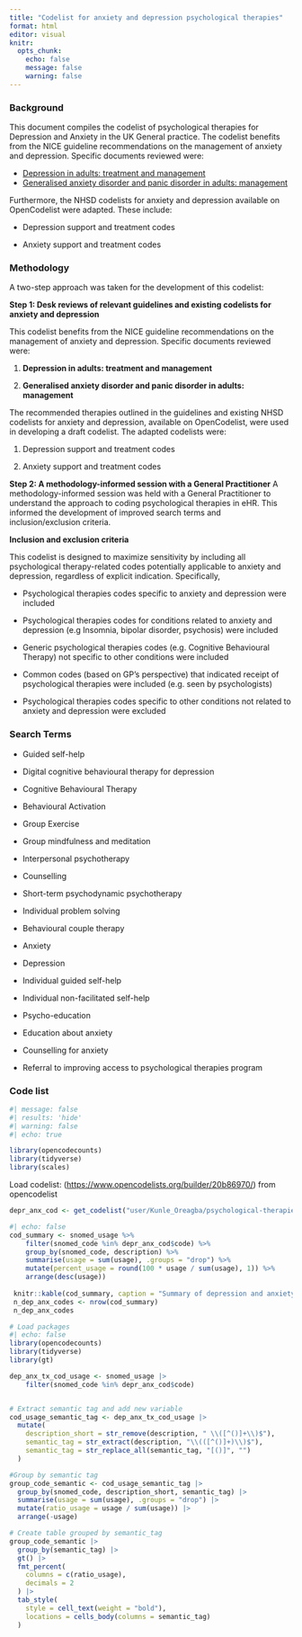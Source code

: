 ```yaml
---
title: "Codelist for anxiety and depression psychological therapies"
format: html
editor: visual
knitr:
  opts_chunk: 
    echo: false
    message: false
    warning: false
---
```


### Background

This document compiles the codelist of psychological therapies for Depression and Anxiety in the UK General practice. The codelist benefits from the NICE guideline recommendations on the management of anxiety and depression. Specific documents reviewed were:

-   [Depression in adults: treatment and management](https://www.nice.org.uk/guidance/ng222/chapter/Recommendations)
-   [Generalised anxiety disorder and panic disorder in adults: management](https://www.nice.org.uk/guidance/cg113/chapter/Recommendations)

Furthermore, the NHSD codelists for anxiety and depression available on OpenCodelist were adapted. These include:

-   Depression support and treatment codes

-   Anxiety support and treatment codes

### Methodology

A two-step approach was taken for the development of this codelist:

**Step 1: Desk reviews of relevant guidelines and existing codelists for anxiety and depression**

This codelist benefits from the NICE guideline recommendations on the management of anxiety and depression. Specific documents reviewed were:

1.  **Depression in adults: treatment and management**

2.  **Generalised anxiety disorder and panic disorder in adults: management**

The recommended therapies outlined in the guidelines and existing NHSD codelists for anxiety and depression, available on OpenCodelist, were used in developing a draft codelist. The adapted codelists were:

1.  Depression support and treatment codes

2.  Anxiety support and treatment codes

**Step 2: A methodology-informed session with a General Practitioner** A methodology-informed session was held with a General Practitioner to understand the approach to coding psychological therapies in eHR. This informed the development of improved search terms and inclusion/exclusion criteria.

**Inclusion and exclusion criteria**

This codelist is designed to maximize sensitivity by including all psychological therapy-related codes potentially applicable to anxiety and depression, regardless of explicit indication. Specifically,

-   Psychological therapies codes specific to anxiety and depression were included

-   Psychological therapies codes for conditions related to anxiety and depression (e.g Insomnia, bipolar disorder, psychosis) were included

-   Generic psychological therapies codes (e.g. Cognitive Behavioural Therapy) not specific to other conditions were included

-   Common codes (based on GP's perspective) that indicated receipt of psychological therapies were included (e.g. seen by psychologists)

-   Psychological therapies codes specific to other conditions not related to anxiety and depression were excluded 

### Search Terms

-   Guided self-help

-   Digital cognitive behavioural therapy for depression

-   Cognitive Behavioural Therapy

-   Behavioural Activation

-   Group Exercise

-   Group mindfulness and meditation

-   Interpersonal psychotherapy

-   Counselling

-   Short-term psychodynamic psychotherapy

-   Individual problem solving

-   Behavioural couple therapy

-   Anxiety

-   Depression

-   Individual guided self-help

-   Individual non-facilitated self-help

-   Psycho-education

-   Education about anxiety

-   Counselling for anxiety

-   Referral to improving access to psychological therapies program

### Code list

```r
#| message: false
#| results: 'hide'
#| warning: false
#| echo: true

library(opencodecounts) 
library(tidyverse)
library(scales)
```

Load codelist: (<https://www.opencodelists.org/builder/20b86970/>) from opencodelist

```r
depr_anx_cod <- get_codelist("user/Kunle_Oreagba/psychological-therapies-coding-for-anxiety-and-depression/5d8614bb")

```

```r
#| echo: false
cod_summary <- snomed_usage %>%
    filter(snomed_code %in% depr_anx_cod$code) %>%
    group_by(snomed_code, description) %>%
    summarise(usage = sum(usage), .groups = "drop") %>%
    mutate(percent_usage = round(100 * usage / sum(usage), 1)) %>%
    arrange(desc(usage))
 
 knitr::kable(cod_summary, caption = "Summary of depression and anxiety SNOMED CT codes")
 n_dep_anx_codes <- nrow(cod_summary)
 n_dep_anx_codes
```

```r
# Load packages
#| echo: false
library(opencodecounts) 
library(tidyverse)
library(gt)

dep_anx_tx_cod_usage <- snomed_usage |>
    filter(snomed_code %in% depr_anx_cod$code)


# Extract semantic tag and add new variable
cod_usage_semantic_tag <- dep_anx_tx_cod_usage |> 
  mutate(
    description_short = str_remove(description, " \\([^()]+\\)$"),
    semantic_tag = str_extract(description, "\\(([^()]+)\\)$"),
    semantic_tag = str_replace_all(semantic_tag, "[()]", "")
  )

#Group by semantic tag
group_code_semantic <- cod_usage_semantic_tag |> 
  group_by(snomed_code, description_short, semantic_tag) |> 
  summarise(usage = sum(usage), .groups = "drop") |>
  mutate(ratio_usage = usage / sum(usage)) |>
  arrange(-usage)

# Create table grouped by semantic_tag
group_code_semantic |> 
  group_by(semantic_tag) |> 
  gt() |> 
  fmt_percent(
    columns = c(ratio_usage),
    decimals = 2
  ) |> 
  tab_style(
    style = cell_text(weight = "bold"),
    locations = cells_body(columns = semantic_tag)
  )


```
